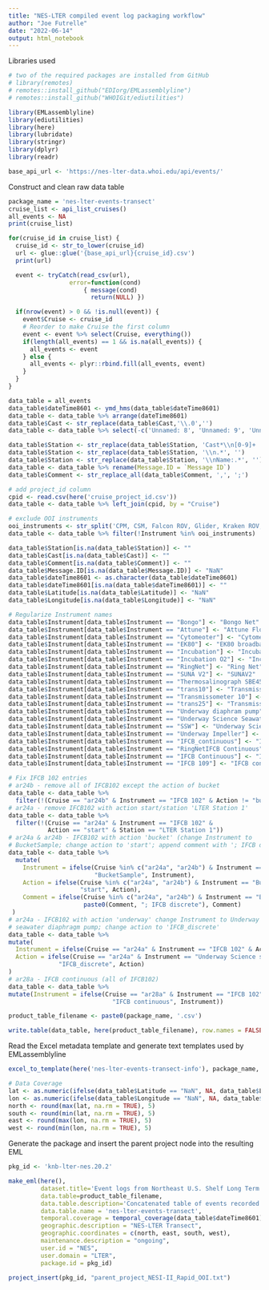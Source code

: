 ```yaml
---
title: "NES-LTER compiled event log packaging workflow"
author: "Joe Futrelle"
date: "2022-06-14"
output: html_notebook
---
```


Libraries used

```r
# two of the required packages are installed from GitHub
# library(remotes)
# remotes::install_github("EDIorg/EMLassemblyline")
# remotes::install_github("WHOIGit/ediutilities")

library(EMLassemblyline)
library(ediutilities)
library(here)
library(lubridate)
library(stringr)
library(dplyr)
library(readr)

base_api_url <- 'https://nes-lter-data.whoi.edu/api/events/'
```

Construct and clean raw data table

```r
package_name = 'nes-lter-events-transect'
cruise_list <- api_list_cruises()
all_events <- NA
print(cruise_list)

for(cruise_id in cruise_list) {
  cruise_id <- str_to_lower(cruise_id)
  url <- glue::glue('{base_api_url}{cruise_id}.csv')
  print(url)

  event <- tryCatch(read_csv(url), 
                 error=function(cond) 
                     { message(cond)
                       return(NULL) })

  if(nrow(event) > 0 && !is.null(event)) {
    event$Cruise <- cruise_id
    # Reorder to make Cruise the first column
    event <- event %>% select(Cruise, everything())
    if(length(all_events) == 1 && is.na(all_events)) {
      all_events <- event
    } else {
      all_events <- plyr::rbind.fill(all_events, event)
    }
  }
}

data_table = all_events
data_table$dateTime8601 <- ymd_hms(data_table$dateTime8601)
data_table <- data_table %>% arrange(dateTime8601)
data_table$Cast <- str_replace(data_table$Cast,'\\.0','')
data_table <- data_table %>% select(-c('Unnamed: 8', 'Unnamed: 9', 'Unnamed: 10', 'Unnamed: 11', 'Unnamed: 12', 'Unnamed: 13'))

data_table$Station <- str_replace(data_table$Station, 'Cast*\\n[0-9]+    ', '')
data_table$Station <- str_replace(data_table$Station, '\\n.*', '')
data_table$Station <- str_replace(data_table$Station, '\\nName:.*', '')
data_table <- data_table %>% rename(Message.ID = `Message ID`)
data_table$Comment <- str_replace_all(data_table$Comment, ',', ';')

# add project_id column
cpid <- read.csv(here('cruise_project_id.csv'))
data_table <- data_table %>% left_join(cpid, by = "Cruise")

# exclude OOI instruments
ooi_instruments <- str_split('CPM, CSM, Falcon ROV, Glider, Kraken ROV, REMUS, Slocum Glider, USBL', ', ')[[1]]
data_table <- data_table %>% filter(!Instrument %in% ooi_instruments)

data_table$Station[is.na(data_table$Station)] <- ""
data_table$Cast[is.na(data_table$Cast)] <- ""
data_table$Comment[is.na(data_table$Comment)] <- ""
data_table$Message.ID[is.na(data_table$Message.ID)] <- "NaN"
data_table$dateTime8601 <- as.character(data_table$dateTime8601)
data_table$dateTime8601[is.na(data_table$dateTime8601)] <- ""
data_table$Latitude[is.na(data_table$Latitude)] <- "NaN"
data_table$Longitude[is.na(data_table$Longitude)] <- "NaN"

# Regularize Instrument names
data_table$Instrument[data_table$Instrument == "Bongo"] <- "Bongo Net"
data_table$Instrument[data_table$Instrument == "Attune"] <- "Attune Flow Cytometer"
data_table$Instrument[data_table$Instrument == "Cytomeoter"] <- "Cytometer"
data_table$Instrument[data_table$Instrument == "EK80"] <- "EK80 broadband"
data_table$Instrument[data_table$Instrument == "Incubation"] <- "Incubation Grazing"
data_table$Instrument[data_table$Instrument == "Incubation O2"] <- "Incubation Respiration O2"
data_table$Instrument[data_table$Instrument == "RingNet"] <- "Ring Net"
data_table$Instrument[data_table$Instrument == "SUNA V2"] <- "SUNAV2"
data_table$Instrument[data_table$Instrument == "Thermosalinograph SBE45"] <- "Thermosalinographs on underway impeller "
data_table$Instrument[data_table$Instrument == "trans10"] <- "Transmissometer 10cm"
data_table$Instrument[data_table$Instrument == "Transmissometer 10"] <- "Transmissometer 10cm"
data_table$Instrument[data_table$Instrument == "trans25"] <- "Transmissometer 25cm"
data_table$Instrument[data_table$Instrument == "Underway diaphram pump"] <- "Underway Science seawater diaphragm pump"
data_table$Instrument[data_table$Instrument == "Underway Science Seawater Diaphragm Pump"] <- "Underway Science seawater diaphragm pump"
data_table$Instrument[data_table$Instrument == "SSW"] <- "Underway Science seawater diaphragm pump"
data_table$Instrument[data_table$Instrument == "Underway Impeller"] <- "Underway Science seawater impeller"
data_table$Instrument[data_table$Instrument == "IFCB_continuous"] <- "IFCB continuous"
data_table$Instrument[data_table$Instrument == "RingNetIFCB Continuous"] <- "IFCB continuous"
data_table$Instrument[data_table$Instrument == "IFCB Continuous"] <- "IFCB continuous"
data_table$Instrument[data_table$Instrument == "IFCB 109"] <- "IFCB continuous"

# Fix IFCB 102 entries
# ar24b - remove all of IFCB102 except the action of bucket
data_table <- data_table %>%
  filter(!(Cruise == "ar24b" & Instrument == "IFCB 102" & Action != "bucket"))
# ar24a - remove IFCB102 with action start/station 'LTER Station 1'
data_table <- data_table %>%
  filter(!(Cruise == "ar24a" & Instrument == "IFCB 102" & 
           Action == "start" & Station == "LTER Station 1"))
# ar24a & ar24b - IFCB102 with action 'bucket' (change Instrument to 
# BucketSample; change action to 'start'; append comment with '; IFCB discrete')
data_table <- data_table %>%
  mutate(
    Instrument = ifelse(Cruise %in% c("ar24a", "ar24b") & Instrument == "IFCB 102" & Action == "bucket", 
                        "BucketSample", Instrument),
    Action = ifelse(Cruise %in% c("ar24a", "ar24b") & Instrument == "BucketSample" & Action == "bucket", 
                    "start", Action),
    Comment = ifelse(Cruise %in% c("ar24a", "ar24b") & Instrument == "BucketSample" & Action == "start", 
                     paste0(Comment, "; IFCB discrete"), Comment)
 )
# ar24a - IFCB102 with action 'underway' change Instrument to Underway Science
# seawater diaphragm pump; change action to 'IFCB_discrete'
data_table <- data_table %>%
mutate(
  Instrument = ifelse(Cruise == "ar24a" & Instrument == "IFCB 102" & Action =="underway", "Underway Science seawater diaphragm pump", Instrument),
  Action = ifelse(Cruise == "ar24a" & Instrument == "Underway Science seawater diaphragm pump" & Action == "underway", 
              "IFCB_discrete", Action)
)
# ar28a - IFCB continuous (all of IFCB102)
data_table <- data_table %>%
mutate(Instrument = ifelse(Cruise == "ar28a" & Instrument == "IFCB 102", 
                             "IFCB continuous", Instrument))

product_table_filename <- paste0(package_name, '.csv')

write.table(data_table, here(product_table_filename), row.names = FALSE, sep = ",", qmethod = "escape", quote = FALSE)
```

Read the Excel metadata template and generate text templates used by
EMLassemblyline

```r
excel_to_template(here('nes-lter-events-transect-info'), package_name, rights='CC0', file_type=".md")

# Data Coverage
lat <- as.numeric(ifelse(data_table$Latitude == "NaN", NA, data_table$Latitude))
lon <- as.numeric(ifelse(data_table$Longitude == "NaN", NA, data_table$Longitude))
north <- round(max(lat, na.rm = TRUE), 5)
south <- round(min(lat, na.rm = TRUE), 5)
east <- round(max(lon, na.rm = TRUE), 5)
west <- round(min(lon, na.rm = TRUE), 5)

```
Generate the package and insert the parent project node into the resulting EML

```r
pkg_id <- 'knb-lter-nes.20.2'

make_eml(here(),
         dataset.title='Event logs from Northeast U.S. Shelf Long Term Ecological Research (NES-LTER) Transect cruises, ongoing since 2017',
         data.table=product_table_filename,
         data.table.description='Concatenated table of events recorded on seasonal NES-LTER Transect cruises',
         data.table.name = 'nes-lter-events-transect',
         temporal.coverage = temporal_coverage(data_table$dateTime8601),
         geographic.description = "NES-LTER Transect",
         geographic.coordinates = c(north, east, south, west),
         maintenance.description = "ongoing",
         user.id = "NES",
         user.domain = "LTER",
         package.id = pkg_id)

project_insert(pkg_id, "parent_project_NESI-II_Rapid_OOI.txt")
```
